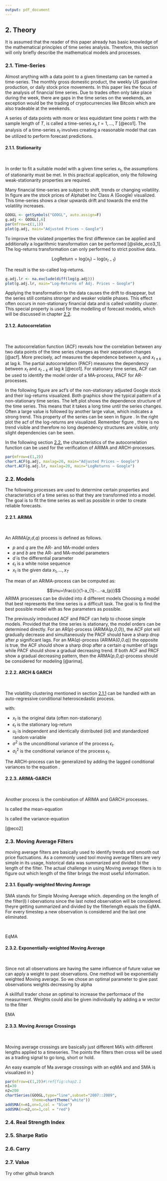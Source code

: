 ```yaml
---
output: pdf_document
---
```


## 2. Theory

It is assumed that the reader of this paper already has basic knowledge of the mathematical principles of time series analysis. Therefore, this section will only briefly describe the mathematical models and processes.

### 2.1. Time-Series

Almost anything with a data point to a given timestamp can be named a time-series. The monthly gross domestic product, the weekly US gasoline production, or daily stock price movements. In this paper lies the focus of the analysis of financial time series. Due to trades often only take place during the week, there are gaps in the time series on the weekends, an exception would be the trading of cryptocurrencies like Bitcoin which are also tradeable at the weekends.

A series of data points with more or less equidistant time points $t$ with the sample length of $T$, is called a time-series $x_{t}, t=1,...,T$ [@eco1]. The analysis of a time-series $x_{t}$ involves creating a reasonable model that can be utilized to perform forecast predictions.

#### 2.1.1. Stationarity {#stationarity}

&nbsp;

In order to fit a suitable model with a given time series $x_{t}$, the assumptions of stationarity must be met. In this practical application, only the following weak-stationarity properties are required.

\begin{equation}
  \label{eq:mean}
  E[x_{t}]=\mu
\end{equation}

\begin{equation}
  \label{eq:var}
  Var(x_{t})=\sigma_{x}^{2}
\end{equation}

\begin{equation}
  \label{eq:cov}
  Cov(x_{t}, x_{t-k})=R(k)
\end{equation}

Many financial time-series are subject to shift, trends or changing volatility. In figure \ref{fig:chap2.1} are the stock prices of Alphabet Inc Class A (Google) visualized. This time-series shows a clear upwards drift and towards the end the volatility increases.

```r
GOOGL <- getSymbols("GOOGL", auto.assign=F)
g.adj <- GOOGL[,6]
par(mfrow=c(1,1))
plot(g.adj, main="Adjusted Prices ~ Google")
```
\newpage

To improve the violated properties the first difference can be applied and additionally a logarithmic transformation can be performed [@slide_eco3_1]. The log-returns transformation can only performed to strict positive data.

$$\mathrm{LogReturn} = \mathrm{log}(x_{t})-\mathrm{log}(x_{t-1})$$

The result is the so-called log-returns.

```r
g.adj.lr <- na.exclude(diff(log(g.adj)))
plot(g.adj.lr, main="Log-Returns of Adj. Prices ~ Google")
```
Applying the transformation to the data causes the drift to disappear, but the series still contains stronger and weaker volatile phases. This effect often occurs in non-stationary financial data and is called volatility cluster. This special property is used for the modelling of forecast models, which will be discussed in chapter [2.2](#models-section).

#### 2.1.2. Autocorrelation

&nbsp;

The autocorrelation function (ACF) reveals how the correlation between any two data points of the time series changes as their separation changes [@acf]. More precisely, acf measures the dependence between $x_{t}$ and $x_{t \pm k}$ at lag $k$. The partial autocorrelation (PACF) measures the dependency between $x_{t}$ and $x_{t-k}$ at lag $k$ [@eco1]. For stationary time series, ACF can be used to identify the model order of a MA-process, PACF for AR-processes.

In the following figure \ref{fig:chap2.3} are acf's of the non-stationary adjusted Google stock and their log-returns visualized. Both graphics show the typical pattern of a non-stationary time series. The left plot shows the dependence structure of the time series. This means that it takes a long time until the series changes. Often a large value is followed by another large value, which indicates a strong trend. This property of the series can be seen in figure \ref{fig:chap2.1}. In the right plot the acf of the log-returns are visualized. Remember figure \ref{fig:chap2.2}, there is no trend visible and therefore no long dependency structures are visible, only slight dependencies can be seen.

In the following section [2.2.](#models-section) the characteristics of the autocorrelation function can be used for the verification of ARIMA and ARCH-processes.

```r
par(mfrow=c(1,2))
chart.ACF(g.adj, maxlag=20, main="Adjusted Prices ~ Google")
chart.ACF(g.adj.lr, maxlag=20, main="LogReturns ~ Google")
```

\newpage

### 2.2. Models {#models-section}

The following processes are used to determine certain properties and characteristics of a time series so that they are transformed into a model. The goal is to fit the time series as well as possible in order to create reliable forecasts.

#### 2.2.1. ARIMA

&nbsp;

An ARIMA(*p*,*d*,*q*) process is defined as follows.

\begin{equation} \label{eq:arima}
  x_{t}=c+a_{1}x_{t-1}+...+a_{p}x_{t-p}+\epsilon_{t}+b_{1}\epsilon_{t-1}+...+b_{q}\epsilon_{t-q}
\end{equation}

- $p$ and $q$ are the AR- and MA-model orders
- $a$ and $b$ are the AR- and MA-model parameters
- $d$ is the differential parameter
- $\epsilon_t$ is a white noise sequence
- $x_t$ is the given data $x_{1},...,x_{T}$

The mean of an ARIMA-process can be computed as: 

$$\mu=\frac{c}{1-a_{1}-...-a_{p}}$$
ARIMA processes can be divided into 4 different models Choosing a model that best represents the time series is a difficult task. The goal is to find the best possible model with as few parameters as possible.

The previously introduced ACF and PACF can help to choose simple models. Provided that the time series is stationary, the model orders can be determined directly. For an AR(*p*)-process (ARIMA(*p*,*0*,*0*)), the ACF plot will gradually decrease and simultaneously the PACF should have a sharp drop after *p* significant lags. For an MA(*q*)-process (ARIMA(*0*,*0*.*q*)) the opposite is true, the ACF should show a sharp drop after a certain *q* number of lags while PACF should show a gradual decreasing trend. If both ACF and PACF show a gradual decreasing pattern, then the ARMA(*p*,*0*,*q*)-process should be considered for modeling [@arima].



#### 2.2.2. ARCH & GARCH {#arch-garch-section}

&nbsp;

The volatility clustering mentioned in section [2.1.1](#stationarity) can be handled with an auto-regressive conditional heteroscedastic process.

\begin{align} \label{eq:arch}
  \epsilon_{t} &= \mathrm{log}(x_{t})-\mathrm{log}(x_{t-1}) \nonumber \\
  \epsilon_{t} &= \sigma_{t}u_{t} \\
  \sigma_{t}^{2} &=c \sigma^{2}+\sum_{k=1}^{m}\beta_{k}\epsilon_{t-k}^{2} \nonumber
\end{align}

with:

- $x_{t}$ is the original data (often non-stationary)
- $\epsilon_{t}$ is the stationary log-return
- $u_{t}$ is independent and identically distributed (iid) and standardized random variable
- $\sigma^{2}$ is the unconditional variance of the process $\epsilon_{t}$.
- $\sigma_{t}^{2}$ is the conditional variance of the process $\epsilon_{t}$.

The ARCH-process can be generalized by adding the lagged conditional variances to the equation \ref{eq:arch}.

\begin{align} \label{eq:garch}
  \epsilon_{t} &= \mathrm{log}(x_{t})-\mathrm{log}(x_{t-1}) \nonumber \\
  \epsilon_{t} &= \sigma_{t}u_{t} \\
  \sigma_{t}^{2} &=c \sigma^{2}+\sum_{j=1}^{n}\alpha_{j}\sigma_{t-j}^{2}+\sum_{k=1}^{m}\beta_{k}\epsilon_{t-k}^{2} \nonumber
\end{align}

#### 2.2.3. ARIMA-GARCH

&nbsp;

Another process is the combination of ARIMA and GARCH processes.

\begin{eqnarray}
y_{t}&=&\mu + a_{1}y_{t-1}+...+a_{p}y_{t-p}+\epsilon_{t}+b_{1}\epsilon_{t-1}+...+b_{q}\epsilon_{t-q} \label{eq:arima-garch1} \\
\epsilon_{t}&=&\sigma_{t}u_{t} \nonumber \\
\sigma_{t}^{2}&=&c\sigma^{2}+\sum_{j=1}^{n}\alpha_{j}\sigma_{t-j}^{2}+\sum_{k=1}^{m}\beta_{k}\epsilon_{t-k}^{2} \label{eq:arima-garch2}
\end{eqnarray}

Is called the mean-equation \ref{eq:arima-garch1}

Is called the variance-equation \ref{eq:arima-garch2}

[@eco2]

\newpage

### 2.3. Moving Average Filters

moving average filters are basically used to identify trends and smooth out price fluctuations. As a commonly used tool moving average filters are very simple in its usage, historical data was summarized and divided bi the length of the filter. The actual challenge in using Moving average filters is to figure out which length of the filter brings the most useful information. 


#### 2.3.1. Equally-weighted Moving Average
SMA stands for Simple Moving Average which. depending on the length of the filter(l) l obervations since the last noted observation will be considered. theyre getting summarized and divided by the filterlength equals the EqMA. For every timestep a new observation is considered and the last one eliminated.




&nbsp;

EqMA

\begin{equation}
  \label{eq:eqma}
  y_{t}=\frac{1}{L}\sum_{k=0}^{L-1}x_{t-k}
\end{equation}

#### 2.3.2. Exponentially-weighted Moving Average

&nbsp;

Since not all observations are having the same influence of future value we can apply a weight to past observations. One method will be exponentially weighted Moving average. So we chose an optimal parameter to give past observations weights decreasing by alpha

A skillfull trader chose an optimal to increase the performace of the measurment. Weights could also be given individually by adding a w vector to the filter

EMA

\begin{equation}
  \label{eq:ema}
  y_{t}=\frac{1}{\sum_{k=0}^{m}\alpha^{k}}\sum_{k=0}^{L-1}\alpha^{k}x_{t-k}
\end{equation}

#### 2.3.3. Moving Average Crossings

&nbsp;

Moving average crossings are basically just different MA's with different lengths applied to a timeseries. The points the filters then cross will be used as a trading signal to go long, short or hold.

An easy example of Ma average crossings with an eqMA and and SMA is visualized in }


```r
par(mfrow=c(1,2))#\ref{fig:chap2.1
n1=30
n2=200
chartSeries(GOOGL,type="line",subset="2007::2009",
            theme=chartTheme("white"))
addSMA(n=n1,on=1,col = "blue")
addSMA(n=n2,on=1,col = "red")
```

\newpage

### 2.4. Real Strength Index

### 2.5. Sharpe Ratio

### 2.6. Carry

### 2.7. Value

Try other github branch